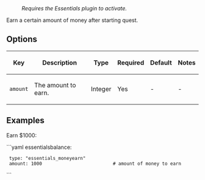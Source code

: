 : ''Requires the Essentials plugin to activate.''

Earn a certain amount of money after starting quest.

== Options ==
{|
|-
! Key
! Description
! Type
! Required
! Default
! Notes
|-
| <code>amount</code>
| The amount to earn.
| Integer
| Yes
| -
| -
|}

== Examples ==
Earn $1000:

```yaml
essentialsbalance:
  type: "essentials_moneyearn"
  amount: 1000                          # amount of money to earn
```
